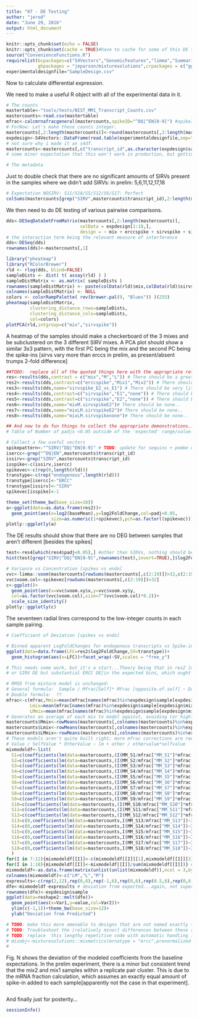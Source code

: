```yaml
---
title: "07 - DE Testing"
author: "jerod"
date: "June 29, 2016"
output: html_document
---
```


```r
knitr::opts_chunk$set(echo = FALSE)
knitr::opts_chunk$set(cache = TRUE)#have to cache for some of this DE to be iteratively useful.
source("ConvenienceFunctions.R")
requirelist(bcpackages=c("S4Vectors","GenomicFeatures","limma","SummarizedExperiment","DESeq2"),
            ghpackages = "jeparson/mixturesolutions",crpackages = c("ggplot2","plotly"))
experimentaldesignfile="SampleDesign.csv"
```

Now to calculate differential expression.

We need to make a useful R object with all of the experimental data in it.
```r
# The counts
mastertable<-"tools/tests/NIST_MM1_Transcript_Counts.csv"
mastercounts<-read.csv(mastertable)
mfrac<-calcmrnafracgeneral(mastercounts,spikeID="^DQ|^EN[0-9]") #spikeID is for the transcript names: These patterns match the ERCCs.  This prefers to be done before integer rounding...
# ForNow: Let's make these counts integer.
mastercounts[,2:length(mastercounts)]<-round(mastercounts[,2:length(mastercounts)])
expdesign<-S4Vectors::DataFrame(read.table(experimentaldesignfile,sep="\t",header=TRUE))
# not sure why i made it an s4df.
mastercounts<-mastercounts[,c("transcript_id",as.character(expdesign$sample))] # These seem to get merged out of order, so a quick fix.
# some minor expectation that this won't work in production, but getting the order correct is important.

# The metadata 
```
Just to double check that there are no significant amounts of SIRVs present in the samples
where we didn't add SIRVs: in prelim: 5,6,11,12,17,18
```r
# Expectation NOSIRV: S11/S18/S5/S12/S6/S17: Perfect 
colSums(mastercounts[grep("SIRV",mastercounts$transcript_id),2:length(mastercounts)])>(colSums(mastercounts[,2:length(mastercounts)])*0.01)
```

We then need to do DE testing of various pairwise comparisons.

```r
dds<-DESeqDataSetFromMatrix(mastercounts[,2:length(mastercounts)],
                            colData = expdesign[1:18,],
                            design = ~ mix + erccspike + sirvspike + sirvspike:mix) 
# the interaction term being the relevant measure of interference
dds<-DESeq(dds)
rownames(dds)<-mastercounts[,1]
```
```r

library("pheatmap")
library("RColorBrewer")
rld <- rlog(dds, blind=FALSE)
sampleDists <- dist( t( assay(rld) ) )
sampleDistMatrix <- as.matrix( sampleDists )
rownames(sampleDistMatrix) <- paste(colData(rld)$mix,colData(rld)$sirvspike,colData(rld)$erccspike)
colnames(sampleDistMatrix) <- NULL
colors <- colorRampPalette( rev(brewer.pal(9, "Blues")) )(255)
pheatmap(sampleDistMatrix,
         clustering_distance_rows=sampleDists,
         clustering_distance_cols=sampleDists,
         col=colors)
plotPCA(rld,intgroup=c("mix","sirvspike"))
```
A heatmap of the samples should make a checkerboard of the 3 mixes and be subclustered on the 3 different SIRV mixes.
A PCA plot should show a similar 3x3 pattern, with the first PC being the mix and the second PC being the spike-ins [sirvs vary more than erccs in prelim, as present/absent trumps 2-fold difference]
```r
##TODO:  replace all of the quoted things here with the appropriate references to the expdesign file.
res<-results(dds,contrast = c("mix","M","L")) # There should be a great deal of DE
res2<-results(dds,contrast=c("erccspike","Mix1","Mix2")) # There should be very little..
res3<-results(dds,name="sirvspike_E2_vs_E1") # There should be very little..
res4<-results(dds,contrast=c("sirvspike","E1","none")) # There should be very little..
res5<-results(dds,contrast=c("sirvspike","E2","none")) # There should be very little..
res6<-results(dds,name="mixM.sirvspikeE2")# There should be none..
res7<-results(dds,name="mixLM.sirvspikeE2")# There should be none..
res8<-results(dds,name="mixLM.sirvspikenone")# There should be none..

## And now to do fun things to collect the appropriate demonstrations....
# Table of Number of padjs <0.05 outside of the 'expected' range/value... 

# Collect a few useful vectors
spikepattern<-"^SIRV|^DQ|^EN[0-9]" # TODO: update for sequins + pombe once the correct reference exists 
isercc<-grep("^DQ|EN",mastercounts$transcript_id)
issirv<-grep("SIRV",mastercounts$transcript_id)
isspike<-c(issirv,isercc)
spikevec<-c(rep(0,length(rld)))
transtype<-c(rep("endogenous",length(rld)))
transtype[isercc]<-"ERCC"
transtype[issirv]<-"SIRV"
spikevec[isspike]<-1

theme_set(theme_bw(base_size=18))
a<-ggplot(data=as.data.frame(res2))+
  geom_point(aes(x=log2(baseMean),y=log2FoldChange,col=padj<0.05,
                 size=as.numeric(1+spikevec),pch=as.factor((spikevec)))) # Easy MA plots.  
plotly::ggplotly(a)
```
The DE results should show that there are no DEG between samples that aren't different [besides the spikes]
```r
test<-res4[which(res4$padj<0.05),] #other than SIRVs, nothing should be DE 
hist(test[grep("SIRV|^DQ|^EN[0-9]",rownames(test),invert=TRUE),]$log2FoldChange) # is there a bias in the direction of fold changes?  If SIRVs were interfering...

```

```R
# Variance vs Concentration [spikes vs endo]
vvc<-limma::voom(mastercounts[rowSums(mastercounts[,c(2:19)])>32,c(2:19)],save.plot=TRUE)
vvc$voom.col<-spikevec[rowSums(mastercounts[,c(2:19)])>32]
c<-ggplot()+
  geom_point(aes(x=vvc$voom.xy$x,y=vvc$voom.xy$y,
  col=as.factor(vvc$voom.col),size=7^(vvc$voom.col)*0.2))+
  scale_size_identity()
plotly::ggplotly(c)
```
The seventeen radial lines correspond to the low-integer counts in each sample pairing.  
```R
# Coefficient of Deviation [spikes vs endo]
```
```R
# Binned apparent LogFoldChanges for endogenous transcripts vs Spike-ins
ggplot(data=data.frame(LFC=res2$log2FoldChange,SV=transtype))+
  geom_histogram(aes(x=LFC))+facet_wrap(~SV,scales = "free_y")

# This needs some work, but it's a start...Theory being that in res2 [mix1 vs mix2] there should be no endogenous DE
# or SIRV DE but substantial ERCC DE[in the expected bins, which ought to bemanually set]
```
```R
# RMSD from mixture model is unchanged:
# General formula:  Sample / Mfrac[Self]* Mfrac [opposite.of.self] ~ Double + Nonself 
# Double formula:  ??
mfrac<-c(mfrac,Mmix=mean(mfrac[names(mfrac)%in%expdesign$sample[expdesign$mix=="M"]]),
         Lmix=mean(mfrac[names(mfrac)%in%expdesign$sample[expdesign$mix=="L"]]),
         LMmix=mean(mfrac[names(mfrac)%in%expdesign$sample[expdesign$mix=="LM"]]))
# Generates an average of each mix to model against, avoiding (or highlighting?) any effects due to 'bad' samples 
mastercounts$Mmix<-rowMeans(mastercounts[,colnames(mastercounts)%in%expdesign$sample[expdesign$mix=="M"]])
mastercounts$Lmix<-rowMeans(mastercounts[,colnames(mastercounts)%in%expdesign$sample[expdesign$mix=="L"]])
mastercounts$LMmix<-rowMeans(mastercounts[,colnames(mastercounts)%in%expdesign$sample[expdesign$mix=="LM"]])
# These models aren't quite built right; more mfrac corrections are required...
# Value / SelfValue * OtherValue ~ lm + other / othervalue*selfvalue 
mixmodeldf<-list(
  S1=c(coefficients(lm(data=mastercounts,(I(MM_S1/mfrac["MM_S1"]*mfrac["Lmix"]))~LMmix+I(Lmix/mfrac["Lmix"]*mfrac["Mmix"])+0)),0),
  S2=c(coefficients(lm(data=mastercounts,(I(MM_S2/mfrac["MM_S2"]*mfrac["Lmix"]))~LMmix+I(Lmix/mfrac["Lmix"]*mfrac["Mmix"])+0)),0),
  S3=c(coefficients(lm(data=mastercounts,(I(MM_S3/mfrac["MM_S3"]*mfrac["Lmix"]))~LMmix+I(Lmix/mfrac["Lmix"]*mfrac["Mmix"])+0)),0),
  S4=c(coefficients(lm(data=mastercounts,(I(MM_S4/mfrac["MM_S4"]*mfrac["Lmix"]))~LMmix+I(Lmix/mfrac["Lmix"]*mfrac["Mmix"])+0)),0),
  S5=c(coefficients(lm(data=mastercounts,(I(MM_S5/mfrac["MM_S5"]*mfrac["Lmix"]))~LMmix+I(Lmix/mfrac["Lmix"]*mfrac["Mmix"])+0)),0),
  S6=c(coefficients(lm(data=mastercounts,(I(MM_S6/mfrac["MM_S6"]*mfrac["Lmix"]))~LMmix+I(Lmix/mfrac["Lmix"]*mfrac["Mmix"])+0)),0),
  S7=c(coefficients(lm(data=mastercounts,(I(MM_S7/mfrac["MM_S7"]*mfrac["Mmix"]))~LMmix+I(Mmix/mfrac["Mmix"]*mfrac["Lmix"])+0)),0),
  S8=c(coefficients(lm(data=mastercounts,(I(MM_S8/mfrac["MM_S8"]*mfrac["Mmix"]))~LMmix+I(Mmix/mfrac["Mmix"]*mfrac["Lmix"])+0)),0),
  S9=c(coefficients(lm(data=mastercounts,(I(MM_S9/mfrac["MM_S9"]*mfrac["Mmix"]))~LMmix+I(Mmix/mfrac["Mmix"]*mfrac["Lmix"])+0)),0),
  S10=c(coefficients(lm(data=mastercounts,(I(MM_S10/mfrac["MM_S10"]*mfrac["Mmix"]))~LMmix+I(Mmix/mfrac["Mmix"]*mfrac["Lmix"])+0)),0),
  S11=c(coefficients(lm(data=mastercounts,(I(MM_S11/mfrac["MM_S11"]*mfrac["Mmix"]))~LMmix+I(Mmix/mfrac["Mmix"]*mfrac["Lmix"])+0)),0),
  S12=c(coefficients(lm(data=mastercounts,(I(MM_S12/mfrac["MM_S12"]*mfrac["Mmix"]))~LMmix+I(Mmix/mfrac["Mmix"]*mfrac["Lmix"])+0)),0),
  S13=c(0,coefficients(lm(data=mastercounts,I(MM_S13/mfrac["MM_S13"])~I(Lmix/mfrac["Lmix"])+I(Mmix/mfrac["Mmix"])+0))),
  S14=c(0,coefficients(lm(data=mastercounts,I(MM_S14/mfrac["MM_S14"])~I(Lmix/mfrac["Lmix"])+I(Mmix/mfrac["Mmix"])+0))),
  S15=c(0,coefficients(lm(data=mastercounts,I(MM_S15/mfrac["MM_S15"])~I(Lmix/mfrac["Lmix"])+I(Mmix/mfrac["Mmix"])+0))),
  S16=c(0,coefficients(lm(data=mastercounts,I(MM_S16/mfrac["MM_S16"])~I(Lmix/mfrac["Lmix"])+I(Mmix/mfrac["Mmix"])+0))),
  S17=c(0,coefficients(lm(data=mastercounts,I(MM_S17/mfrac["MM_S17"])~I(Lmix/mfrac["Lmix"])+I(Mmix/mfrac["Mmix"])+0))),
  S18=c(0,coefficients(lm(data=mastercounts,I(MM_S18/mfrac["MM_S18"])~I(Lmix/mfrac["Lmix"])+I(Mmix/mfrac["Mmix"])+0)))
  )
for(I in 7:12){mixmodeldf[[I]]<-c(mixmodeldf[[I]][1],mixmodeldf[[I]][3],mixmodeldf[[I]][2])} # puts the 0 in the right spot of the 7-12 mixes.
for(I in 1:18){mixmodeldf[[I]]<-mixmodeldf[[I]]/sum(mixmodeldf[[I]])} # Normalize to 1.
mixmodeldf<-as.data.frame(matrix(unlist(unlist(mixmodeldf)),ncol = 3,byrow = TRUE))
colnames(mixmodeldf)<-c("LM","L","M")
expresults<-c(rep(2,12),rep(0,6),rep(-1,6),rep(0,6),rep(0.5,6),rep(0,6),rep(-1,6),rep(0.5,6)) #Expected Output of the mixmodeldf.
dfe<-mixmodeldf-expresults # deviation from expected...again, not super general
rownames(dfe)<-expdesign$sample
ggplot(data=reshape2::melt(dfe))+
  geom_point(aes(x=Var1,y=value,col=Var2))+
  ylim(c(-1,1))+theme_bw(base_size=12)+
  ylab("Deviation from Predicted")

# TODO: make this more amenable to designs that are not named exactly the same as mine (eg: Replace MM_Sx with terms b/o expdesign$sample)
# TODO: Troubleshoot the [relatively minor] differences between these results and kallisto results.  The mRNA fractions in particular vary somewhat markedly [albeit with the same trends]
# TODO: replace  this lengthy repetitive code with automatic handling in mixmetrics. [but it'll take much longer to implement, so...easy manual for now!]
# mixobj<-mixturesolutions::mixmetrics(mrnatype = "ercc",prenormalized = TRUE,modeltype="threemix",componentnames=c("LM","M","L"),mixnames = c("LM","M","L"),indf = mastercount,dds=expdesign,trueproportions = data.frame(L=c(2,-1,0),M=c(2,0,-1),LM=c(0,.5,.5)))
# 
```
Fig. N shows the deviation of the modeled coefficients from the baseline expectations. In the prelim experiment, there is a minor but consistent trend that the mix2 and mix1 samples within a replicate pair cluster.  This is due to the mRNA fraction calculation, which assumes an exactly equal amount of spike-in added to each sample[apparently not the case in that experiment].

```R
```
And finally just for posterity...
```r
sessionInfo()
```